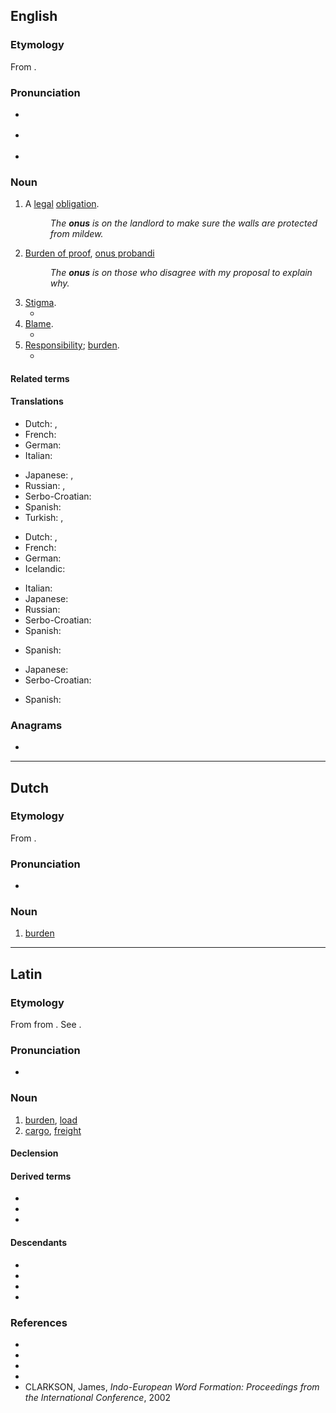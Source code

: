 {{also|ónus|ônus}}
==English==

===Etymology===
{{PIE root|en|h₃enh₂}}
From {{bor|en|la|onus||burden}}.

===Pronunciation===
* {{a|RP}} {{IPA|en|/ˈəʊnəs/}}
* {{a|US}} {{IPA|en|/ˈoʊnəs/}}
* {{rhymes|en|əʊnəs}}

===Noun===
{{en-noun|~|es}}

# A [[legal]] [[obligation]].
#: ''The '''onus''' is on the landlord to make sure the walls are protected from mildew.''
# {{lb|en|uncountable}} [[burden of proof|Burden of proof]], [[onus probandi]]
#: ''The '''onus''' is on those who disagree with my proposal to explain why.''
# [[stigma|Stigma]].
#* {{quote-book|en|title=Godiva's Ride: Women of Letters in England, 1830-1880|page=19|author=Dorothy Mermin|year=1993|passage=Geraldine evades the '''onus''' of ambition by subordinating it to the service of her family, and escapes the '''onus''' of sexuality by bodily mutilation}}
# [[blame|Blame]].
#* {{quote-book|en|title=Shattered Peace: The Origins of the Cold War and the National Security State|page=6|author=Daniel Yergin|year=1977|passage=... what might be called "'''onus'''-shifting" — each side trying to make a record and place blame on the other for the division of Europe and the Cold War itself.}}
# [[responsibility|Responsibility]]; [[burden]].
#* {{quote-book|en|title=The Beatles Anthology|page=174|author=Beatles|coauthors=Brian Roylance, Paul McCartney, John Lennon, George Harrison, Ringo Starr|year=2000|passage=The '''onus''' isn't on us to produce something great every time. The '''onus''' is on the public to decide whether they like it or not.}}

====Related terms====
{{rootsee|en|h₃enh₂}}

====Translations====
{{trans-top|legal obligation}}
* Dutch: {{t+|nl|last|m}}, {{t+|nl|plicht|f}}
* French: {{t+|fr|responsabilité|f}}
* German: {{t+|de|Pflicht|f}}
* Italian: {{t+|it|onere}}
{{trans-mid}}
* Japanese: {{t+|ja|義務|tr=gimu}}, {{t+|ja|責任|tr=sekinin}}
* Russian: {{t|ru|правовое обязательство|n}}, {{t+|ru|обязательство|n}}
* Serbo-Croatian: {{t+|sh|obaveza}}
* Spanish: {{t+|es|obligación|f}}
* Turkish: {{t+|tr|sorumluluk}}, {{t+|tr|yük}}
{{trans-bottom}}

{{trans-top|burden of proof}}
* Dutch: {{t+|nl|last|m}}, {{t+|nl|bewijslast|m}}
* French: {{t|fr|charge de la preuve|f}}
* German: {{t|de|Beweislast|f}}
* Icelandic: {{t|is|sönnunarbyrði|f}}
{{trans-mid}}
* Italian: {{t|it|onere della prova}}
* Japanese: {{t+|ja|責任|tr=sekinin}}
* Russian: {{t|ru|бремя доказательства|n}}
* Serbo-Croatian: {{t|sh|teret dokaza|m}}
* Spanish: {{t|es|carga de la prueba|f}}
{{trans-bottom}}

{{trans-top|stigma}}
* Spanish: {{t+|es|estigma}}
{{trans-mid}}
{{trans-bottom}}

{{trans-top|blame}}
* Japanese: {{t+|ja|責任|tr=sekinin}}
* Serbo-Croatian: {{t+|sh|breme|n}}
{{trans-mid}}
* Spanish: {{t+|es|culpa}}
{{trans-bottom}}

===Anagrams===
* {{anagrams|en|a=nosu|Osun|UNOS|nous|ouns}}

----

==Dutch==

===Etymology===
From {{der|nl|la|onus||burden}}.

===Pronunciation===
* {{audio|nl|Nl-onus.ogg|Audio}}

===Noun===
{{nl-noun|m|-en|pl2=oni|onusje}}

# [[burden]]

----

==Latin==

===Etymology===
{{PIE root|la|h₃enh₂}}
From {{der|la|ine-pro|*h₃énh₂os}} from {{m|ine-pro|*h₃enh₂-}}. See {{cog|grc|ὄνομαι||impugn, quarrel with}}.

===Pronunciation===
* {{la-IPA|onus}}

===Noun===
{{la-noun|onus/oner<3>}}

# [[burden]], [[load]]
# [[cargo]], [[freight]]

====Declension====
{{la-ndecl|onus/oner<3>}}

====Derived terms====
* {{l|la|onerō}}
* {{l|la|onustus}}
* {{l|la|onus probandī}}

====Descendants====
* {{desc|nl|onus}}
* {{desc|en|onus}}
* {{desc|it|onere}}
* {{desc|pt|ónus}}

===References===
* {{R:L&S}}
* {{R:Elementary Lewis}}
* {{R:du Cange}}
* {{R:Gaffiot}}
* CLARKSON, James, ''Indo-European Word Formation: Proceedings from the International Conference'', 2002